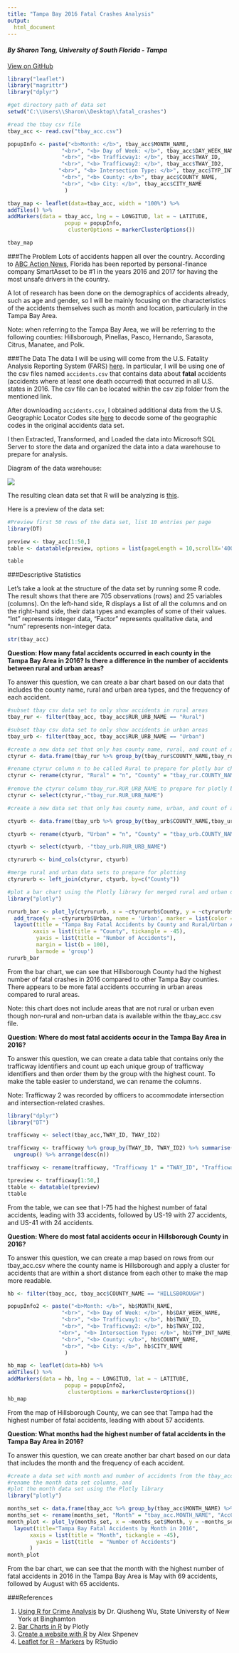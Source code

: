 ```yaml
---
title: "Tampa Bay 2016 Fatal Crashes Analysis"
output:
  html_document
---
```

#### _By Sharon Tong, University of South Florida - Tampa_

[View on GitHub](https://github.com/SWTong/fatal_crashes)

```r
library("leaflet")
library("magrittr") 
library("dplyr")

#get directory path of data set
setwd("C:\\Users\\Sharon\\Desktop\\fatal_crashes")

#read the tbay csv file
tbay_acc <- read.csv("tbay_acc.csv")
```

``` r

popupInfo <- paste("<b>Month: </b>", tbay_acc$MONTH_NAME,
                 "<br>", "<b> Day of Week: </b>", tbay_acc$DAY_WEEK_NAME,
                 "<br>", "<b> Trafficway1: </b>", tbay_acc$TWAY_ID,
                 "<br>", "<b> Trafficway2: </b>", tbay_acc$TWAY_ID2,
                "<br>", "<b> Intersection Type: </b>", tbay_acc$TYP_INT_NAME,
                 "<br>", "<b> County: </b>", tbay_acc$COUNTY_NAME,
                 "<br>", "<b> City: </b>", tbay_acc$CITY_NAME
                  )
```

```r
tbay_map <- leaflet(data=tbay_acc, width = "100%") %>% 
addTiles() %>% 
addMarkers(data = tbay_acc, lng = ~ LONGITUD, lat = ~ LATITUDE, 
                  popup = popupInfo,
                   clusterOptions = markerClusterOptions())
```

```r
tbay_map
```

###The Problem
Lots of accidents happen all over the country. According to [ABC Action News](https://www.abcactionnews.com/news/state/florida-has-the-worst-drivers-in-the-nation-ranked-1-two-years-in-a-row), Florida has been reported by personal-finance company SmartAsset to be #1 in the years 2016 and 2017 for having the most unsafe drivers in the country.  

A lot of research has been done on the demographics of accidents already, such as age and gender, so I will be mainly focusing on the characteristics of the accidents themselves such as month and location, particularly in the Tampa Bay Area.

Note: when referring to the Tampa Bay Area, we will be referring to the following counties: Hillsborough, Pinellas, Pasco, Hernando, Sarasota, Citrus, Manatee, and Polk.


###The Data
The data I will be using will come from  the U.S. Fatality Analysis Reporting System (FARS) [here](ftp://ftp.nhtsa.dot.gov/fars/2016/National/). In particular, I will be using one of the csv files named `accidents.csv` that contains data about __fatal__ accidents (accidents where at least one death occurred) that occurred in all U.S. states in 2016. The csv file can be located within the csv zip folder from the mentioned link. 

After downloading `accidents.csv`, I obtained additional data from the U.S. Geographic Locator Codes site [here](https://www.gsa.gov/reference/geographic-locator-codes/glcs-for-the-us-and-us-territories) to decode some of the geographic codes in the original accidents data set.

I then Extracted, Transformed, and Loaded the data into Microsoft SQL Server to store the data and organized the data into a data warehouse to prepare for analysis. 

Diagram of the data warehouse:

![](accidentDiagram)

The resulting clean data set that R will be analyzing is [this](tbay_acc.csv).

Here is a preview of the data set:

```r
#Preview first 50 rows of the data set, list 10 entries per page
library(DT)

preview <- tbay_acc[1:50,]
table <- datatable(preview, options = list(pageLength = 10,scrollX='400px'))

table
```

###Descriptive Statistics

Let's take a look at the structure of the data set by running some R code. The result shows that there are 705 observations (rows) and 25 variables (columns). On the left-hand side, R displays a list of all the columns and on the right-hand side, their data types and examples of some of their values. "Int" represents integer data, "Factor" represents qualitative data, and "num" represents non-integer data.


```r
str(tbay_acc)
```

__Question: How many fatal accidents occurred in each county in the Tampa Bay Area in 2016? Is there a difference in the number of accidents between rural and urban areas?__

To answer this question, we can create a bar chart based on our data that includes the county name, rural and urban area types, and the frequency of each accident.

```r
#subset tbay csv data set to only show accidents in rural areas
tbay_rur <- filter(tbay_acc, tbay_acc$RUR_URB_NAME == "Rural")

#subset tbay csv data set to only show accidents in urban areas
tbay_urb <- filter(tbay_acc, tbay_acc$RUR_URB_NAME == "Urban")

#create a new data set that only has county name, rural, and count of accidents to prepare for plotly bar chart
ctyrur <- data.frame(tbay_rur %>% group_by(tbay_rur$COUNTY_NAME,tbay_rur$RUR_URB_NAME) %>% tally())

#rename ctyrur column n to be called Rural to prepare for plotly bar chart
ctyrur <- rename(ctyrur, "Rural" = "n", "County" = "tbay_rur.COUNTY_NAME")
  
#remove the ctyrur column tbay_rur.RUR_URB_NAME to prepare for plotly bar chart
ctyrur <- select(ctyrur,-"tbay_rur.RUR_URB_NAME")

#create a new data set that only has county name, urban, and count of accidents to prepare for plotly bar chart

ctyurb <- data.frame(tbay_urb %>% group_by(tbay_urb$COUNTY_NAME,tbay_urb$RUR_URB_NAME) %>% tally())

ctyurb <- rename(ctyurb, "Urban" = "n", "County" = "tbay_urb.COUNTY_NAME")

ctyurb <- select(ctyurb, -"tbay_urb.RUR_URB_NAME")

ctyrururb <- bind_cols(ctyrur, ctyurb)

#merge rural and urban data sets to prepare for plotting
ctyrururb <- left_join(ctyrur, ctyurb, by=c("County"))

```

```r

#plot a bar chart using the Plotly library for merged rural and urban data set created from tbay_acc.csv
library("plotly")

rururb_bar <- plot_ly(ctyrururb, x = ~ctyrururb$County, y = ~ctyrururb$Rural, type = 'bar', name = 'Rural', marker = list(color = 'rgb(49,130,189)')) %>%
  add_trace(y = ~ctyrururb$Urban, name = 'Urban', marker = list(color = 'rgb(204,204,204)')) %>%
  layout(title = "Tampa Bay Fatal Accidents by County and Rural/Urban Area in 2016",
        xaxis = list(title = "County", tickangle = -45),
         yaxis = list(title = "Number of Accidents"),
         margin = list(b = 100),
         barmode = 'group')
rururb_bar
```

From the bar chart, we can see that Hillsborough County had the highest number of fatal crashes in 2016 compared to other Tampa Bay counties. There appears to be more fatal accidents occurring in urban areas compared to rural areas. 

Note: this chart does not include areas that are not rural or urban even though non-rural and non-urban data is available within the tbay_acc.csv file.

__Question: Where do most fatal accidents occur in the Tampa Bay Area in 2016?__

To answer this question, we can create a data table that contains only the trafficway identifiers and count up each unique group of trafficway identifiers and then order them by the group with the highest count. To make the table easier to understand, we can rename the columns.

Note: Trafficway 2 was recorded by officers to accommodate intersection and intersection-related crashes.

```r
library("dplyr")
library("DT")

trafficway <- select(tbay_acc,TWAY_ID, TWAY_ID2)

trafficway <- trafficway %>% group_by(TWAY_ID, TWAY_ID2) %>% summarise(n = n()) %>% 
  ungroup() %>% arrange(desc(n))

trafficway <- rename(trafficway, "Trafficway 1" = "TWAY_ID", "Trafficway 2" = "TWAY_ID2", "Count" = "n")

tpreview <- trafficway[1:50,]
ttable <- datatable(tpreview)
ttable
```

From the table, we can see that I-75 had the highest number of fatal accidents, leading with 33 accidents, followed by US-19 with 27 accidents, and US-41 with 24 accidents.

__Question: Where do most fatal accidents occur in Hillsborough County in 2016?__

To answer this question, we can create a map based on rows from our tbay_acc.csv where the county name is 
Hillsborough and apply a cluster for accidents that are within a short distance from each other to make the map more readable.

```r
hb <- filter(tbay_acc, tbay_acc$COUNTY_NAME == "HILLSBOROUGH")

popupInfo2 <- paste("<b>Month: </b>", hb$MONTH_NAME,
                 "<br>", "<b> Day of Week: </b>", hb$DAY_WEEK_NAME,
                 "<br>", "<b> Trafficway1: </b>", hb$TWAY_ID,
                 "<br>", "<b> Trafficway2: </b>", hb$TWAY_ID2,
                "<br>", "<b> Intersection Type: </b>", hb$TYP_INT_NAME,
                 "<br>", "<b> County: </b>", hb$COUNTY_NAME,
                 "<br>", "<b> City: </b>", hb$CITY_NAME
                  )

hb_map <- leaflet(data=hb) %>% 
addTiles() %>% 
addMarkers(data = hb, lng = ~ LONGITUD, lat = ~ LATITUDE, 
                  popup = popupInfo2,
                   clusterOptions = markerClusterOptions())
hb_map
```

From the map of Hillsborough County, we can see that Tampa had the highest number of fatal accidents, leading with about 57 accidents.

__Question: What months had the highest number of fatal accidents in the Tampa Bay Area in 2016?__

To answer this question, we can create another bar chart based on our data that includes the month and the frequency of each accident.

```r
#create a data set with month and number of accidents from the tbay_acc csv file, 
#rename the month data set columns, and 
#plot the month data set using the Plotly library
library("plotly")

months_set <- data.frame(tbay_acc %>% group_by(tbay_acc$MONTH_NAME) %>% tally())
months_set <- rename(months_set, "Month" = "tbay_acc.MONTH_NAME", "AccCount" = "n")
month_plot <- plot_ly(months_set, x = ~months_set$Month, y = ~months_set$AccCount, type = 'bar') %>%
  layout(title="Tampa Bay Fatal Accidents by Month in 2016",
       xaxis = list(title = "Month", tickangle = -45),
         yaxis = list(title  = "Number of Accidents")
       )
month_plot
```

From the bar chart, we can see that the month with the highest number of fatal accidents in 2016 in the Tampa Bay Area is May with 69 accidents, followed by August with 65 accidents.

###References

1. [Using R for Crime Analysis](https://wetlands.io/maps/Crime-Analysis-Using-R.html#aggregate_data) by Dr. Qiusheng Wu, State University of New York at Binghamton
2. [Bar Charts in R](https://plot.ly/r/bar-charts/) by Plotly
3. [Create a website with R](https://www.youtube.com/watch?v=QYr06j_JMdo) by Alex Shpenev
4. [Leaflet for R - Markers](https://rstudio.github.io/leaflet/markers.html) by RStudio